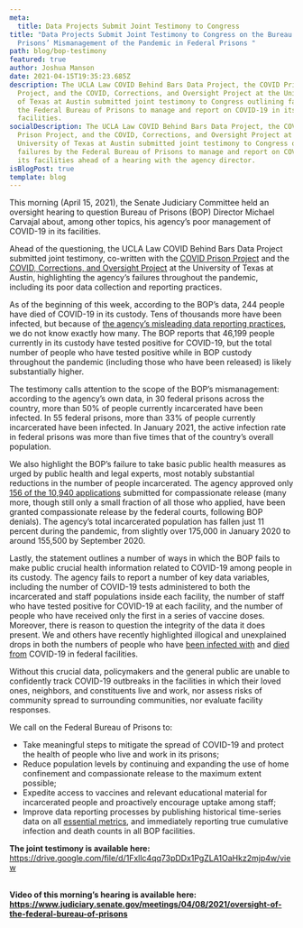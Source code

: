 ```yaml
---
meta:
  title: Data Projects Submit Joint Testimony to Congress
title: "Data Projects Submit Joint Testimony to Congress on the Bureau of
  Prisons’ Mismanagement of the Pandemic in Federal Prisons "
path: blog/bop-testimony
featured: true
author: Joshua Manson
date: 2021-04-15T19:35:23.685Z
description: The UCLA Law COVID Behind Bars Data Project, the COVID Prison
  Project, and the COVID, Corrections, and Oversight Project at the University
  of Texas at Austin submitted joint testimony to Congress outlining failures by
  the Federal Bureau of Prisons to manage and report on COVID-19 in its
  facilities.
socialDescription: The UCLA Law COVID Behind Bars Data Project, the COVID
  Prison Project, and the COVID, Corrections, and Oversight Project at the
  University of Texas at Austin submitted joint testimony to Congress outlining
  failures by the Federal Bureau of Prisons to manage and report on COVID-19 in
  its facilities ahead of a hearing with the agency director.
isBlogPost: true
template: blog
---
```

This morning (April 15, 2021), the Senate Judiciary Committee held an oversight hearing to question Bureau of Prisons (BOP) Director Michael Carvajal about, among other topics, his agency’s poor management of COVID-19 in its facilities. 

Ahead of the questioning, the UCLA Law COVID Behind Bars Data Project submitted joint testimony, co-written with the [COVID Prison Project](https://covidprisonproject.com/) and the [COVID, Corrections, and Oversight Project](https://lbj.utexas.edu/deitch-michele) at the University of Texas at Austin, highlighting the agency’s failures throughout the pandemic, including its poor data collection and reporting practices. 

As of the beginning of this week, according to the BOP’s data, 244 people have died of COVID-19 in its custody. Tens of thousands more have been infected, but because of [the agency’s misleading data reporting practices](https://uclacovidbehindbars.org/blog/bopdata), we do not know exactly how many. The BOP reports that 46,199 people currently in its custody have tested positive for COVID-19, but the total number of people who have tested positive while in BOP custody throughout the pandemic (including those who have been released) is likely substantially higher. 

The testimony calls attention to the scope of the BOP’s mismanagement: according to the agency’s own data, in 30 federal prisons across the country, more than 50% of people currently incarcerated have been infected. In 55 federal prisons, more than 33% of people currently incarcerated have been infected. In January 2021, the active infection rate in federal prisons was more than five times that of the country’s overall population. 

We also highlight the BOP’s failure to take basic public health measures as urged by public health and legal experts, most notably substantial reductions in the number of people incarcerated. The agency approved only [156 of the 10,940 applications](https://www.themarshallproject.org/2020/10/07/thousands-of-sick-federal-prisoners-sought-compassionate-release-98-percent-were-denied) submitted for compassionate release (many more, though still only a small fraction of all those who applied, have been granted compassionate release by the federal courts, following BOP denials). The agency’s total incarcerated population has fallen just 11 percent during the pandemic, from slightly over 175,000 in January 2020 to around 155,500 by September 2020. 

Lastly, the statement outlines a number of ways in which the BOP fails to make public crucial health information related to COVID-19 among people in its custody. The agency fails to report a number of key data variables, including the number of COVID-19 tests administered to both the incarcerated and staff populations inside each facility, the number of staff who have tested positive for COVID-19 at each facility, and the number of people who have received only the first in a series of vaccine doses. Moreover, there is reason to question the integrity of the data it does present. We and others have recently highlighted illogical and unexplained drops in both the numbers of people who have [been infected with](https://twitter.com/MarshallProj/status/1375500147384270852) and [died from](https://twitter.com/alison_guernsey/status/1379832138988724230) COVID-19 in federal facilities. 

Without this crucial data, policymakers and the general public are unable to confidently track COVID-19 outbreaks in the facilities in which their loved ones, neighbors, and constituents live and work, nor assess risks of community spread to surrounding communities, nor evaluate facility responses.

We call on the Federal Bureau of Prisons to: 

* Take meaningful steps to mitigate the spread of COVID-19 and protect the health of people who live and work in its prisons;
* Reduce population levels by continuing and expanding the use of home confinement and compassionate release to the maximum extent possible; 
* Expedite access to vaccines and relevant educational material for incarcerated people and proactively encourage uptake among staff; 
* Improve data reporting processes by publishing historical time-series data on all [essential metrics](https://repositories.lib.utexas.edu/handle/2152/85094), and immediately reporting true cumulative infection and death counts in all BOP facilities. 



**The joint testimony is available here:** <https://drive.google.com/file/d/1Fxllc4qq73pDDx1PgZLA1OaHkz2mjp4w/view> 

**\
Video of this morning’s hearing is available here: <https://www.judiciary.senate.gov/meetings/04/08/2021/oversight-of-the-federal-bureau-of-prisons>**